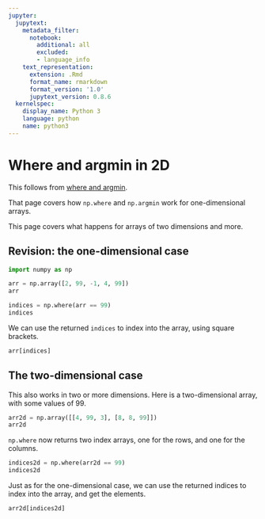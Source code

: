 ```yaml
---
jupyter:
  jupytext:
    metadata_filter:
      notebook:
        additional: all
        excluded:
        - language_info
    text_representation:
      extension: .Rmd
      format_name: rmarkdown
      format_version: '1.0'
      jupytext_version: 0.8.6
  kernelspec:
    display_name: Python 3
    language: python
    name: python3
---
```


# Where and argmin in 2D

This follows from [where and argmin](../mean-slopes/where_and_argmin).

That page covers how `np.where` and `np.argmin` work for one-dimensional
arrays.

This page covers what happens for arrays of two dimensions and more.

## Revision: the one-dimensional case

```python
import numpy as np
```

```python
arr = np.array([2, 99, -1, 4, 99])
arr
```

```python
indices = np.where(arr == 99)
indices
```

We can use the returned `indices` to index into the array, using square brackets.

```python
arr[indices]
```

## The two-dimensional case

This also works in two or more dimensions.  Here is a two-dimensional array,
with some values of 99.

```python
arr2d = np.array([[4, 99, 3], [8, 8, 99]])
arr2d
```

`np.where` now returns two index arrays, one for the rows, and one for the
columns.

```python
indices2d = np.where(arr2d == 99)
indices2d
```

Just as for the one-dimensional case, we can use the returned indices to index into the array, and get the elements.

```python
arr2d[indices2d]
```


